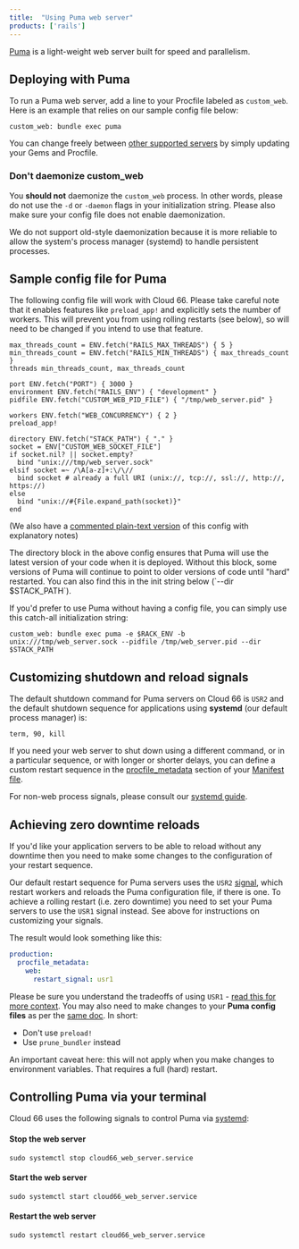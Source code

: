 ```yaml
---
title:  "Using Puma web server"
products: ['rails']
---
```


[Puma](https://puma.io/) is a light-weight web server built for speed and parallelism. 

## Deploying with Puma

To run a Puma web server, add a line to your Procfile labeled as `custom_web`. Here is an example that relies on our sample config file below:

```shell
custom_web: bundle exec puma
```

You can change freely between [other supported servers](/:product/:version?/servers/custom-web-servers) by simply updating your Gems and Procfile.

### Don't daemonize custom_web

You **should not** daemonize the `custom_web` process. In other words, please do not use the `-d` or `-daemon` flags in your initialization string. Please also make sure your config file does not enable daemonization.

We do not support old-style daemonization because it is more reliable to allow the system's process manager (systemd) to handle persistent processes.

## Sample config file for Puma

The following config file will work with Cloud 66. Please take careful note that it enables features like `preload_app!` and explicitly sets the number of workers. This will prevent you from using rolling restarts (see below), so will need to be changed if you intend to use that feature. 

```shell
max_threads_count = ENV.fetch("RAILS_MAX_THREADS") { 5 }
min_threads_count = ENV.fetch("RAILS_MIN_THREADS") { max_threads_count }
threads min_threads_count, max_threads_count

port ENV.fetch("PORT") { 3000 }
environment ENV.fetch("RAILS_ENV") { "development" }
pidfile ENV.fetch("CUSTOM_WEB_PID_FILE") { "/tmp/web_server.pid" }

workers ENV.fetch("WEB_CONCURRENCY") { 2 }
preload_app!

directory ENV.fetch("STACK_PATH") { "." }
socket = ENV["CUSTOM_WEB_SOCKET_FILE"]
if socket.nil? || socket.empty?
  bind "unix:///tmp/web_server.sock"
elsif socket =~ /\A[a-z]+:\/\//
  bind socket # already a full URI (unix://, tcp://, ssl://, http://, https://)
else
  bind "unix://#{File.expand_path(socket)}"
end
```

(We also have a [commented plain-text version](/puma-config.txt) of this config with explanatory notes)

<Callout type="info" title="What does the directory block do?">
The directory block in the above config ensures that Puma will use the latest version of your code when it is deployed. Without this block, some versions of Puma will continue to point to older versions of code until "hard" restarted. You can also find this in the init string below (`--dir $STACK_PATH`).
</Callout>

If you'd prefer to use Puma without having a config file, you can simply use this catch-all initialization string:

```shell
custom_web: bundle exec puma -e $RACK_ENV -b unix:///tmp/web_server.sock --pidfile /tmp/web_server.pid --dir $STACK_PATH
```

## Customizing shutdown and reload signals

The default shutdown command for Puma servers on Cloud 66 is `USR2` and the default shutdown sequence for applications using **systemd** (our default process manager) is:

```terminal
term, 90, kill
```

If you need your web server to shut down using a different command, or in a particular sequence, or with longer or shorter delays, you can define a custom restart sequence in the [procfile_metadata](/:product/:version?/manifest/building-a-manifest-file#processes) section of your [Manifest file](/:product/:version?/manifest/building-a-manifest-file#manifest-tutorial).

For non-web process signals, please consult our [systemd guide](/:product/:version?/servers/systemd#process-signals).

## Achieving zero downtime reloads

If you'd like your application servers to be able to reload without any downtime then you need to make some changes to the configuration of your restart sequence.

Our default restart sequence for Puma servers uses the `USR2` [signal](https://github.com/puma/puma/blob/master/docs/signals.md#puma-signals), which restart workers and reloads the Puma configuration file, if there is one. To achieve a rolling restart (i.e. zero downtime) you need to set your Puma servers to use the `USR1` signal instead. See above for instructions on customizing your signals. 

The result would look something like this:

```yaml
production:
  procfile_metadata:
    web:
      restart_signal: usr1
```

Please be sure you understand the tradeoffs of using `USR1` - [read this for more context](https://github.com/puma/puma/blob/master/docs/deployment.md#restarting). You may also need to make changes to your **Puma config files** as per the [same doc](https://github.com/puma/puma/blob/master/docs/deployment.md#restarting). In short:

- Don't use `preload!`
- Use `prune_bundler` instead

<Callout type="info" title="Does not apply to env_vars">
An important caveat here: this will not apply when you make changes to environment variables. That requires a full (hard) restart.
</Callout>

## Controlling Puma via your terminal

Cloud 66 uses the following signals to control Puma via [systemd](/:product/:version?/servers/systemd):

#### Stop the web server
```shell
sudo systemctl stop cloud66_web_server.service
```

#### Start the web server

```shell
sudo systemctl start cloud66_web_server.service
```

#### Restart the web server

```shell
sudo systemctl restart cloud66_web_server.service
```

